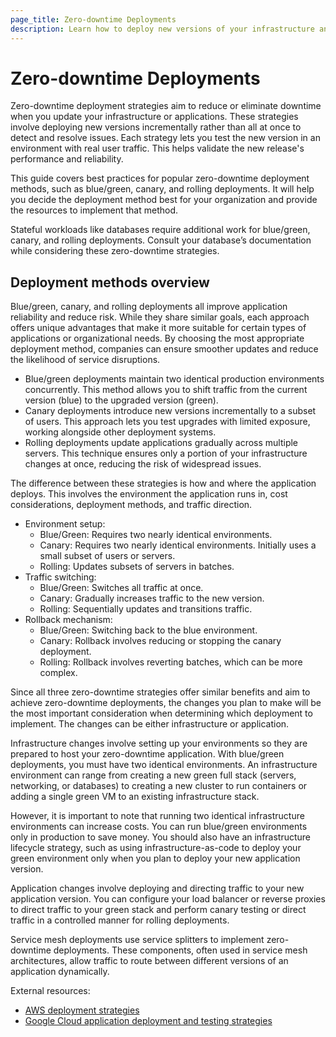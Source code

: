 ```yaml
---
page_title: Zero-downtime Deployments
description: Learn how to deploy new versions of your infrastructure and applications without downtime.
---
```


# Zero-downtime Deployments

Zero-downtime deployment strategies aim to reduce or eliminate downtime when you
update your infrastructure or applications. These strategies involve deploying
new versions incrementally rather than all at once to detect and resolve issues.
Each strategy lets you test the new version in an environment with real user
traffic. This helps validate the new release's performance and reliability.

This guide covers best practices for popular zero-downtime deployment methods,
such as blue/green, canary, and rolling deployments. It will help you decide the
deployment method best for your organization and provide the resources to
implement that method.

<Note>

Stateful workloads like databases require additional work for blue/green,
canary, and rolling deployments. Consult your database’s documentation while
considering these zero-downtime strategies.

</Note>

## Deployment methods overview

Blue/green, canary, and rolling deployments all improve application reliability
and reduce risk. While they share similar goals, each approach offers unique
advantages that make it more suitable for certain types of applications or
organizational needs. By choosing the most appropriate deployment method,
companies can ensure smoother updates and reduce the likelihood of service
disruptions.

- Blue/green deployments maintain two identical production environments
  concurrently. This method allows you to shift traffic from the current version
  (blue) to the upgraded version (green).
- Canary deployments introduce new versions incrementally to a subset of users.
  This approach lets you test upgrades with limited exposure, working alongside
  other deployment systems.
- Rolling deployments update applications gradually across multiple servers.
  This technique ensures only a portion of your infrastructure changes at once,
  reducing the risk of widespread issues.

The difference between these strategies is how and where the application
deploys. This involves the environment the application runs in, cost
considerations, deployment methods, and traffic direction.

- Environment setup:
    - Blue/Green: Requires two nearly identical environments.
    - Canary: Requires two nearly identical environments. Initially uses a small subset of users or servers.
    - Rolling: Updates subsets of servers in batches.
- Traffic switching:
    - Blue/Green: Switches all traffic at once.
    - Canary: Gradually increases traffic to the new version.
    - Rolling: Sequentially updates and transitions traffic.
- Rollback mechanism:
    - Blue/Green: Switching back to the blue environment.
    - Canary: Rollback involves reducing or stopping the canary deployment.
    - Rolling: Rollback involves reverting batches, which can be more complex.

Since all three zero-downtime strategies offer similar benefits and aim to
achieve zero-downtime deployments, the changes you plan to make will be the most
important consideration when determining which deployment to implement. The
changes can be either infrastructure or application.

Infrastructure changes involve setting up your environments so they are prepared
to host your zero-downtime application. With blue/green deployments, you must
have two identical environments. An infrastructure environment can range from
creating a new green full stack (servers, networking, or databases) to creating
a new cluster to run containers or adding a single green VM to an existing
infrastructure stack.

However, it is important to note that running two identical infrastructure
environments can increase costs. You can run blue/green environments only in
production to save money. You should also have an infrastructure lifecycle
strategy, such as using infrastructure-as-code to deploy your green environment
only when you plan to deploy your new application version.

Application changes involve deploying and directing traffic to your new
application version. You can configure your load balancer or reverse proxies to
direct traffic to your green stack and perform canary testing or direct traffic
in a controlled manner for rolling deployments.

Service mesh deployments use service splitters to implement zero-downtime
deployments. These components, often used in service mesh architectures, allow
traffic to route between different versions of an application dynamically.

External resources:
- [AWS deployment strategies](https://docs.aws.amazon.com/whitepapers/latest/overview-deployment-options/deployment-strategies.html)
- [Google Cloud application deployment and testing strategies](https://cloud.google.com/architecture/application-deployment-and-testing-strategies)